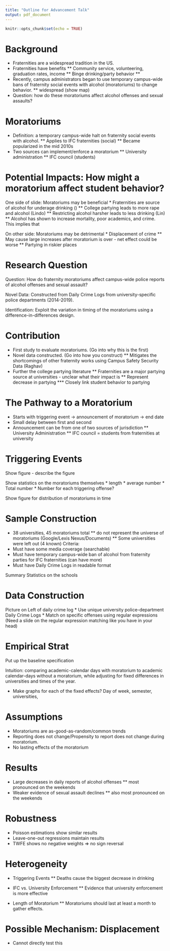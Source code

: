 ```yaml
---
title: "Outline for Advancement Talk"
output: pdf_document
---
```


```r
knitr::opts_chunk$set(echo = TRUE)
```

# Background

* Fraternities are a widespread tradition in the US.
* Fraternities have benefits
** Community service, volunteering, graduation rates, income
** Binge drinking/party behavior
** 
* Recently, campus administrators began to use temporary campus-wide bans of fraternity social events with alcohol (moratoriums) to change behavior.
** widespread (show map)
* Question: how do these moratoriums affect alcohol offenses and sexual assaults?


# Moratoriums

* Definition: a temporary campus-wide halt on fraternity social events with alcohol.
** Applies to IFC fraternities (social)
** Became popularized in the mid 2010s
* Two sources can implement/enforce a moratorium
** University administration
** IFC council (students)

# Potential Impacts: How might a moratorium affect student behavior?

One side of slide:
Moratoriums may be beneficial
* Fraternities are source of alcohol for underage drinking ()
** College partying leads to more rape and alcohol (Lindo)
** Restricting alcohol harsher leads to less drinking (Lin)
** Alcohol has shown to increase mortality, poor academics, and crime.
This implies that 

On other side:
Moratoriums may be detrimental
* Displacement of crime
** May cause large increases after moratorium is over - net effect could be worse
** Partying in riskier places


# Research Question

Question: How do fraternity moratoriums affect campus-wide police reports of alcohol offenses and sexual assault?

Novel Data: Constructed from Daily Crime Logs from university-specific police departments (2014-2019).

Identification: Exploit the variation in timing of the moratoriums using a difference-in-differences design.

# Contribution

* First study to evaluate moratoriums. (Go into why this is the first)
* Novel data constructed. (Go into how you construct)
** Mitigates the shortcomings of other fraternity works using Campus Safety Security Data (Raghav)
* Further the college partying literature
** Fraternities are a major partying source at universities - unclear what their impact is
** Represent decrease in partying 
*** Closely link student behavior to partying


# The Pathway to a Moratorium

* Starts with triggering event -> announcement of moratorium -> end date
* Small delay between first and second 
* Announcement can be from one of two sources of jurisdiction
** University Administration 
** IFC council = students from fraternities at university


# Triggering Events

Show figure - describe the figure

Show statistics on the moratoriums themselves
* length
* average number
* Total number
* Number for each triggering offense?

Show figure for distribution of moratoriums in time

# Sample Construction

* 38 universities, 45 moratoriums total 
** do not represent the universe of moratoriums (Google/Lexis Nexus/Documents)
** Some universities were left out (4 known)
Criteria:
* Must have some media coverage (searchable)
* Must have temporary campus-wide ban of alcohol from fraternity parties for IFC fraternities (can have more)
* Must have Daily Crime Logs in readable format

Summary Statistics on the schools


# Data Construction

Picture on Left of daily crime log
* Use unique university police-department Daily Crime Logs
* Match on specific offenses using regular expressions
(Need a slide on the regular expression matching like you have in your head)

# Empirical Strat

Put up the baseline specification

Intuition: comparing academic-calendar days with moratorium to academic calendar-days without a moratorium, while adjusting for fixed differences in universities and times of the year.

* Make graphs for each of the fixed effects? Day of week, semester, universities, 

# Assumptions

* Moratoriums are as-good-as-random/common trends
* Reporting does not change/Propensity to report does not change during moratorium.
* No lasting effects of the moratorium

# Results

* Large decreases in daily reports of alcohol offenses
** most pronounced on the weekends
* Weaker evidence of sexual assault declines
** also most pronounced on the weekends

# Robustness

* Poisson estimations show similar results
* Leave-one-out regressions maintain results
* TWFE shows no negative weights => no sign reversal


# Heterogeneity

* Triggering Events
** Deaths cause the biggest decrease in drinking

* IFC vs. University Enforcement
** Evidence that university enforcement is more effective

* Length of Moratorium
** Moratoriums should last at least a month to gather effects.

# Possible Mechanism: Displacement 

* Cannot directly test this



